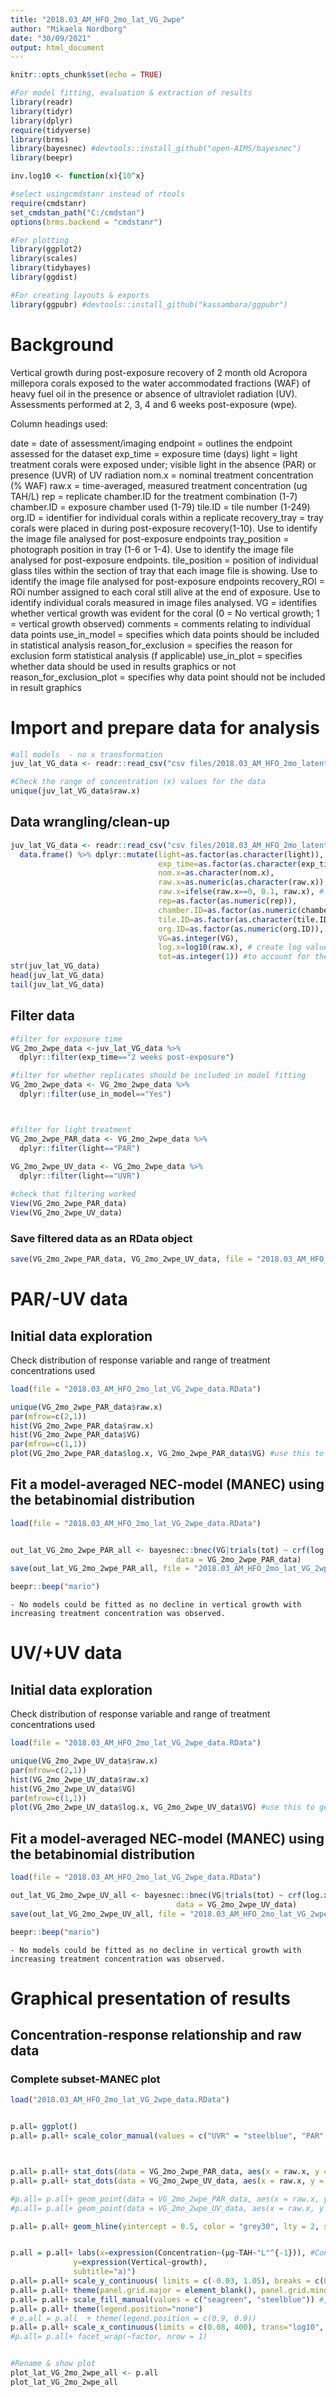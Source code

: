 ---
title: "2018.03_AM_HFO_2mo_lat_VG_2wpe"
author: "Mikaela Nordborg"
date: "30/09/2021"
output: html_document
---

```{r setup, include=FALSE}
knitr::opts_chunk$set(echo = TRUE)

#For model fitting, evaluation & extraction of results
library(readr)
library(tidyr)
library(dplyr)
require(tidyverse)
library(brms)
library(bayesnec) #devtools::install_github("open-AIMS/bayesnec")
library(beepr)

inv.log10 <- function(x){10^x}

#select usingcmdstanr instead of rtools
require(cmdstanr)
set_cmdstan_path("C:/cmdstan")
options(brms.backend = "cmdstanr")

#For plotting
library(ggplot2)
library(scales)
library(tidybayes)
library(ggdist)

#For creating layouts & exports
library(ggpubr) #devtools::install_github("kassambara/ggpubr")
```

# Background

Vertical growth during post-exposure recovery of 2 month old Acropora millepora corals exposed to the water accommodated fractions (WAF) of heavy fuel oil in the presence or absence of ultraviolet radiation (UV). Assessments performed at 2, 3, 4 and 6 weeks post-exposure (wpe).

Column headings used:

  date                        = date of assessment/imaging
  endpoint                    = outlines the endpoint assessed for the dataset
  exp_time                    = exposure time (days)
  light                       = light treatment corals were exposed under; visible light in the absence (PAR) or presence (UVR) of UV radiation
  nom.x                       = nominal treatment concentration (% WAF)
  raw.x                       = time-averaged, measured treatment concentration (ug TAH/L)
  rep                         = replicate chamber.ID for the treatment combination (1-7)
  chamber.ID                  = exposure chamber used (1-79)
  tile.ID                     = tile number (1-249)
  org.ID                      = identifier for individual corals within a replicate
  recovery_tray               = tray corals were placed in during post-exposure recovery(1-10). Use to identify the image file analysed for post-exposure endpoints
  tray_position               = photograph position in tray (1-6 or 1-4). Use to identify the image file analysed for post-exposure endpoints.
  tile_position               = position of individual glass tiles within the section of tray that each image file is showing. Use to identify the image file analysed for post-exposure endpoints
  recovery_ROI                = ROi number assigned to each coral still alive at the end of exposure. Use to identify individual corals measured in image files analysed.
  VG                 = identifies whether vertical growth was evident for the coral (0 = No vertical growth; 1 = vertical growth observed)
  comments                    = comments relating to individual data points
  use_in_model                = specifies which data points should be included in statistical analysis
  reason_for_exclusion        = specifies the reason for exclusion form statistical analysis (f applicable)
  use_in_plot                 = specifies whether data should be used in results graphics or not
  reason_for_exclusion_plot   = specifies why data point should not be included in result graphics



# Import and prepare data for analysis
```{r}
#all models  - no x transformation
juv_lat_VG_data <- readr::read_csv("csv files/2018.03_AM_HFO_2mo_latent_VG.csv") 

#Check the range of concentration (x) values for the data
unique(juv_lat_VG_data$raw.x)
```

## Data wrangling/clean-up
```{r}
juv_lat_VG_data <- readr::read_csv("csv files/2018.03_AM_HFO_2mo_latent_VG.csv") %>% 
  data.frame() %>% dplyr::mutate(light=as.factor(as.character(light)),
                                 exp_time=as.factor(as.character(exp_time)),
                                 nom.x=as.character(nom.x),
                                 raw.x=as.numeric(as.character(raw.x)),
                                 raw.x=ifelse(raw.x==0, 0.1, raw.x), # deal with 0 concentration values
                                 rep=as.factor(as.numeric(rep)),
                                 chamber.ID=as.factor(as.numeric(chamber.ID)),
                                 tile.ID=as.factor(as.character(tile.ID)),
                                 org.ID=as.factor(as.numeric(org.ID)),
                                 VG=as.integer(VG),
                                 log.x=log10(raw.x), # create log values (doesn't really matter if it's log or log10() unless there's a difference in the scaling of the x-data)
                                 tot=as.integer(1)) #to account for the 5% variability in repeat area measurements
str(juv_lat_VG_data)
head(juv_lat_VG_data)
tail(juv_lat_VG_data)
```


## Filter data
```{r}
#filter for exposure time
VG_2mo_2wpe_data <-juv_lat_VG_data %>% 
  dplyr::filter(exp_time=="2 weeks post-exposure") 

#filter for whether replicates should be included in model fitting
VG_2mo_2wpe_data <- VG_2mo_2wpe_data %>% 
  dplyr::filter(use_in_model=="Yes")



#filter for light treatment
VG_2mo_2wpe_PAR_data <- VG_2mo_2wpe_data %>% 
  dplyr::filter(light=="PAR")
  
VG_2mo_2wpe_UV_data <- VG_2mo_2wpe_data %>% 
  dplyr::filter(light=="UVR")

#check that filtering worked
View(VG_2mo_2wpe_PAR_data)
View(VG_2mo_2wpe_UV_data)
```


### Save filtered data as an RData object
```{r}
save(VG_2mo_2wpe_PAR_data, VG_2mo_2wpe_UV_data, file = "2018.03_AM_HFO_2mo_lat_VG_2wpe_data.RData")
```



# PAR/-UV data

## Initial data exploration

Check distribution of response variable and range of treatment concentrations used
```{r}
load(file = "2018.03_AM_HFO_2mo_lat_VG_2wpe_data.RData")

unique(VG_2mo_2wpe_PAR_data$raw.x)
par(mfrow=c(2,1))
hist(VG_2mo_2wpe_PAR_data$raw.x)
hist(VG_2mo_2wpe_PAR_data$VG)
par(mfrow=c(1,1))
plot(VG_2mo_2wpe_PAR_data$log.x, VG_2mo_2wpe_PAR_data$VG) #use this to get an initial visual idea of priors to use (if setting priors manually)
```


## Fit a model-averaged NEC-model (MANEC) using the betabinomial distribution
```{r, eval=FALSE}
load(file = "2018.03_AM_HFO_2mo_lat_VG_2wpe_data.RData")


out_lat_VG_2mo_2wpe_PAR_all <- bayesnec::bnec(VG|trials(tot) ~ crf(log.x, model = "decline"),
                                     data = VG_2mo_2wpe_PAR_data)
save(out_lat_VG_2mo_2wpe_PAR_all, file = "2018.03_AM_HFO_2mo_lat_VG_2wpe_PAR_modfit_all.RData")

beepr::beep("mario")
```


    - No models could be fitted as no decline in vertical growth with increasing treatment concentration was observed.


# UV/+UV data

## Initial data exploration

Check distribution of response variable and range of treatment concentrations used
```{r}
load(file = "2018.03_AM_HFO_2mo_lat_VG_2wpe_data.RData")

unique(VG_2mo_2wpe_UV_data$raw.x)
par(mfrow=c(2,1))
hist(VG_2mo_2wpe_UV_data$raw.x)
hist(VG_2mo_2wpe_UV_data$VG)
par(mfrow=c(1,1))
plot(VG_2mo_2wpe_UV_data$log.x, VG_2mo_2wpe_UV_data$VG) #use this to get an initial visual idea of priors to use (if setting priors manually)
```





## Fit a model-averaged NEC-model (MANEC) using the betabinomial distribution
```{r, eval=FALSE}
load(file = "2018.03_AM_HFO_2mo_lat_VG_2wpe_data.RData")

out_lat_VG_2mo_2wpe_UV_all <- bayesnec::bnec(VG|trials(tot) ~ crf(log.x, model = "decline"),
                                     data = VG_2mo_2wpe_UV_data)
save(out_lat_VG_2mo_2wpe_UV_all, file = "2018.03_AM_HFO_2mo_lat_VG_2wpe_UV_modfit_all.RData")

beepr::beep("mario")
```


    - No models could be fitted as no decline in vertical growth with increasing treatment concentration was observed.



# Graphical presentation of results
## Concentration-response relationship and raw data
### Complete subset-MANEC plot


```{r}
load("2018.03_AM_HFO_2mo_lat_VG_2wpe_data.RData")


p.all= ggplot()
p.all= p.all+ scale_color_manual(values = c("UVR" = "steelblue", "PAR" = "seagreen")) + theme_light() #, "PAR_t0" = "gray75", "UVR_t0" = "gray75" (add in if plotting t0 values)



p.all= p.all+ stat_dots(data = VG_2mo_2wpe_PAR_data, aes(x = raw.x, y = VG, colour=factor(light), shape = factor(light), alpha = 0.3, side = ifelse(VG == 0, "top", "bottom")), scale = 0.6, position=position_jitter(width = .07, height=0))
p.all= p.all+ stat_dots(data = VG_2mo_2wpe_UV_data, aes(x = raw.x, y = VG, colour=factor(light), shape = factor(light), alpha = 0.3, side = ifelse(VG == 0, "top", "bottom")), scale = 0.6, position=position_jitter(width = .07, height=0))

#p.all= p.all+ geom_point(data = VG_2mo_2wpe_PAR_data, aes(x = raw.x, y = VG, colour=factor(light), shape = factor(light), alpha = 0.3), size = 2, position=position_jitter(width = .025, height=0.03))
#p.all= p.all+ geom_point(data = VG_2mo_2wpe_UV_data, aes(x = raw.x, y = VG, colour=factor(light), shape = factor(light), alpha = 0.3), size = 2.5, position=position_jitter(width = .025, height=0.03))

p.all= p.all+ geom_hline(yintercept = 0.5, color = "grey30", lty = 2, size=0.5)


p.all = p.all+ labs(x=expression(Concentration~(μg~TAH~"L"^{-1})), #Concentration~(μg~TAH~"L"^{-1})
              y=expression(Vertical~growth),
              subtitle="a)")
p.all= p.all+ scale_y_continuous( limits = c(-0.03, 1.05), breaks = c(0, 1.0), labels = c("No", "Yes")) 
p.all= p.all+ theme(panel.grid.major = element_blank(), panel.grid.minor = element_blank(), panel.background = element_blank(), panel.border = element_blank(), axis.line = element_line(colour = "grey80"))
p.all= p.all+ scale_fill_manual(values = c("seagreen", "steelblue")) #, "gray75", "gray75" (add in if plotting t0 values)
p.all= p.all+ theme(legend.position="none")
# p.all = p.all  + theme(legend.position = c(0.9, 0.9))
p.all= p.all+ scale_x_continuous(limits = c(0.08, 400), trans="log10", breaks = c(0.1, 1, 10, 100), labels = c(0, 1, 10, 100))
#p.all= p.all+ facet_wrap(~factor, nrow = 1)


#Rename & show plot
plot_lat_VG_2mo_2wpe_all <- p.all
plot_lat_VG_2mo_2wpe_all
```


